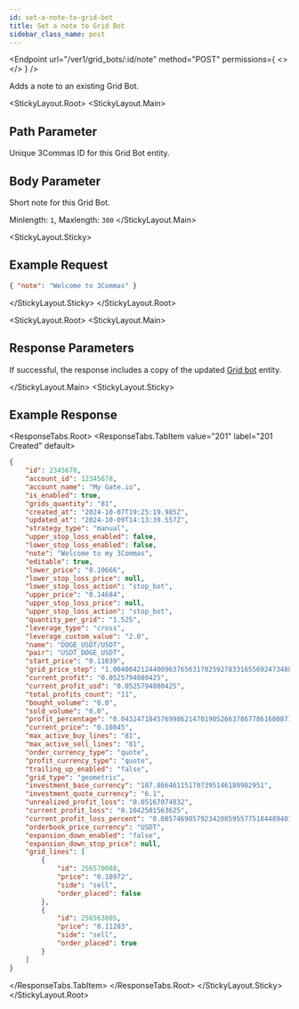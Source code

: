 ```yaml
---
id: set-a-note-to-grid-bot
title: Set a note to Grid Bot
sidebar_class_name: post
---
```



<Endpoint
  url="/ver1/grid_bots/:id/note"
  method="POST"
  permissions={
    <>
      <Permission title="Permission" description="BOTS_WRITE" />
      <Permission title="Security" description="SIGNED" />
    </>
  }
/>

Adds a note to an existing Grid Bot.

<StickyLayout.Root>
<StickyLayout.Main>

## Path Parameter
<ApiParam name='id' type='integer' id="id" required>
   Unique 3Commas ID for this Grid Bot entity.
</ApiParam>

## Body Parameter
<ApiParam name='note' type='integer' id="note" required>
   Short note for this Grid Bot.

   Minlength: `1`, Maxlength: `300`
</ApiParam>
</StickyLayout.Main>


<StickyLayout.Sticky>

## Example Request

```json title="POST  /ver1/grid_bots/2345678/note"
{ "note": "Welcome to 3Commas" }
```
</StickyLayout.Sticky>
</StickyLayout.Root>

<StickyLayout.Root>
<StickyLayout.Main>

## Response Parameters 

If successful, the response includes a copy of the updated [Grid bot](/grid-bot/0_grid_bot_entity.mdx) entity.

</StickyLayout.Main>
<StickyLayout.Sticky>

## Example Response
<ResponseTabs.Root>
<ResponseTabs.TabItem value="201" label="201 Created" default>

```json
{
    "id": 2345678,
    "account_id": 12345678,
    "account_name": "My Gate.io",
    "is_enabled": true,
    "grids_quantity": "81",
    "created_at": "2024-10-07T19:25:19.985Z",
    "updated_at": "2024-10-09T14:13:39.557Z",
    "strategy_type": "manual",
    "upper_stop_loss_enabled": false,
    "lower_stop_loss_enabled": false,
    "note": "Welcome to my 3Commas",
    "editable": true,
    "lower_price": "0.10666",
    "lower_stop_loss_price": null,
    "lower_stop_loss_action": "stop_bot",
    "upper_price": "0.14684",
    "upper_stop_loss_price": null,
    "upper_stop_loss_action": "stop_bot",
    "quantity_per_grid": "1.525",
    "leverage_type": "cross",
    "leverage_custom_value": "2.0",
    "name": "DOGE_USDT/USDT",
    "pair": "USDT_DOGE_USDT",
    "start_price": "0.11039",
    "grid_price_step": "1.00400421244009637656317025927833165569247348802034686",
    "current_profit": "0.0525794080425",
    "current_profit_usd": "0.0525794080425",
    "total_profits_count": "11",
    "bought_volume": "0.0",
    "sold_volume": "0.0",
    "profit_percentage": "0.0432471845769986214701905266378677861600871",
    "current_price": "0.10845",
    "max_active_buy_lines": "81",
    "max_active_sell_lines": "81",
    "order_currency_type": "quote",
    "profit_currency_type": "quote",
    "trailing_up_enabled": "false",
    "grid_type": "geometric",
    "investment_base_currency": "187.866461151707395146189982951",
    "investment_quote_currency": "6.1",
    "unrealized_profit_loss": "0.05167074832",
    "current_profit_loss": "0.1042501563625",
    "current_profit_loss_percent": "0.0857469857923420859557751844894011126939894",
    "orderbook_price_currency": "USDT",
    "expansion_down_enabled": "false",
    "expansion_down_stop_price": null,
    "grid_lines": [
        {
            "id": 256570088,
            "price": "0.10972",
            "side": "sell",
            "order_placed": false
        },
        {
            "id": 256563805,
            "price": "0.11283",
            "side": "sell",
            "order_placed": true
        }
    ]
}
```
  </ResponseTabs.TabItem>
</ResponseTabs.Root>
</StickyLayout.Sticky>
</StickyLayout.Root>